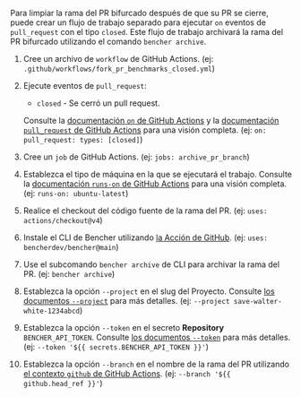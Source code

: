 
Para limpiar la rama del PR bifurcado después de que su PR se cierre,
puede crear un flujo de trabajo separado para ejecutar `on` eventos de `pull_request` con el tipo `closed`.
Este flujo de trabajo archivará la rama del PR bifurcado utilizando el comando `bencher archive`.

<PullRequestsForkClosedCode />

1. Cree un archivo de `workflow` de GitHub Actions.
   (ej: `.github/workflows/fork_pr_benchmarks_closed.yml`)
2. Ejecute eventos de `pull_request`:
   - `closed` - Se cerró un pull request.

   Consulte la [documentación `on` de GitHub Actions][github actions on]
   y la [documentación `pull_request` de GitHub Actions][github action pull_request] para una visión completa.
   (ej: `on: pull_request: types: [closed]`)
3. Cree un `job` de GitHub Actions.
   (ej: `jobs: archive_pr_branch`)
4. Establezca el tipo de máquina en la que se ejecutará el trabajo.
   Consulte la [documentación `runs-on` de GitHub Actions][github actions runs-on]
   para una visión completa.
   (ej: `runs-on: ubuntu-latest`)
5. Realice el checkout del código fuente de la rama del PR.
   (ej: `uses: actions/checkout@v4`)
6. Instale el CLI de Bencher utilizando [la Acción de GitHub][bencher cli github action].
   (ej: `uses: bencherdev/bencher@main`)
7. Use el subcomando `bencher archive` de CLI para archivar la rama del PR.
   (ej: `bencher archive`)
8.  Establezca la opción `--project` en el slug del Proyecto.
    Consulte [los documentos `--project`][project option] para más detalles.
    (ej: `--project save-walter-white-1234abcd`)
9.  Establezca la opción `--token` en el secreto **Repository** `BENCHER_API_TOKEN`.
    Consulte [los documentos `--token`][token option] para más detalles.
    (ej: `--token '${{ secrets.BENCHER_API_TOKEN }}'`)
10. Establezca la opción `--branch` en el nombre de la rama del PR
    utilizando [el contexto `github` de GitHub Actions][github actions context].
    (ej: `--branch '${{ github.head_ref }}'`)

[github actions on]: https://docs.github.com/en/actions/using-workflows/workflow-syntax-for-github-actions#on
[github action pull_request]: https://docs.github.com/en/webhooks/webhook-events-and-payloads#pull_request
[github actions runs-on]: https://docs.github.com/en/actions/using-workflows/workflow-syntax-for-github-actions#jobsjob_idruns-on
[bencher cli github action]: https://github.com/marketplace/actions/bencher-cli
[github actions context]: https://docs.github.com/en/actions/learn-github-actions/contexts#github-context

[project option]: /es/docs/explanation/bencher-run/#--project-project
[token option]: /es/docs/explanation/bencher-run/#--token-token